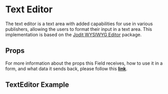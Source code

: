 
<Meta title='FormFields/FormFieldTextEditor/Readme' />

# Text Editor
The text editor is a text area with added capabilities for use in various publishers, allowing the users to format their input in a text area.
This implementation is based on the [Jodit WYSIWYG Editor](https://www.npmjs.com/package/jodit) package.

## Props
For more information about the props this Field receives, how to use it in a form, and what data it sends back, please follow this [**link**](https://simpleviewinc.github.io/sv-mosaic/master/?path=/docs/components-form-readme--page#formfieldtexteditor).

## TextEditor Example

<Preview withSource='none'>
  <stories.Playground />
</Preview>
